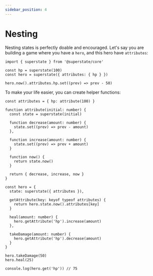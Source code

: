 ```yaml
---
sidebar_position: 4
---
```


# Nesting

Nesting states is perfectly doable and encouraged. Let's say you are building a game where you
have a `hero`, and this hero have `attributes`:

```tsx
import { superstate } from '@superstate/core'

const hp = superstate(100)
const hero = superstate({ attributes: { hp } })

hero.now().attributes.hp.set((prev) => prev - 50)
```

To make your life easier, you can create helper functions:

```tsx
const attributes = { hp: attribute(100) }

function attribute(initial: number) {
  const state = superstate(initial)

  function decrease(amount: number) {
    state.set((prev) => prev - amount)
  },

  function increase(amount: number) {
    state.set((prev) => prev + amount)
  }

  function now() {
    return state.now()
  }

  return { decrease, increase, now }
}

const hero = {
  state: superstate({ attributes }),

  getAttribute(key: keyof typeof attributes) {
    return hero.state.now().attributes[key]
  }

  heal(amount: number) {
    hero.getAttribute('hp').increase(amount)
  },

  takeDamage(amount: number) {
    hero.getAttribute('hp').decrease(amount)
  }
}

hero.takeDamage(50)
hero.heal(25)

console.log(hero.get('hp')) // 75
```
